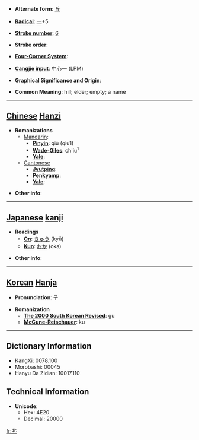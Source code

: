 * '''Alternate form''': [[丘]]

* '''[[Wiktionary:Chinese radical index| Radical]]''': [[Wiktionary:Chinese radical index 一|一]]+5

* '''[[Wiktionary:Chinese total strokes index|Stroke number]]''': [[Wiktionary:Chinese total strokes index 6|6]]

* '''Stroke order''': 

* '''[[Wiktionary:Chinese four corner index|Four-Corner System]]''': 

* '''[[Wiktionary:Chinese Cangjie index|Cangjie input]]''': 中心一 (LPM)

* '''Graphical Significance and Origin''': 

* '''Common Meaning''': hill; elder; empty; a name

----

== [[Chinese]] [[Hanzi]] ==

* '''Romanizations'''
** [[Mandarin]]:
*** '''[[Pinyin]]''': qiū (qiu1)
*** '''[[Wade-Giles]]''': ch'iu<sup>1</sup>
*** '''[[Yale]]''': 
**[[Cantonese]]
***'''[[Jyutping]]''':
***'''[[Penkyamp]]''': 
***'''[[Yale]]''': 

* '''Other info''': 

----

== [[Japanese]] [[kanji]] ==

* '''Readings'''
** '''[[On]]''': [[きゅう]] (kyū)
** '''[[Kun]]''': [[おか]] (oka)

* '''Other info''':  

----

== [[Korean]] [[Hanja]] ==

* '''Pronunciation''': 구

* '''Romanization'''
** '''[[The 2000 South Korean Revised Romanization|The 2000 South Korean Revised]]''': gu
** '''[[McCune-Reischauer]]''': ku

----

== Dictionary Information ==

* KangXi: 0078.100
* Morobashi: 00045
* Hanyu Da Zidian: 10017.110

== Technical Information ==

* '''Unicode''':
** Hex: 4E20
** Decimal: 20000

[[fr:丠]]